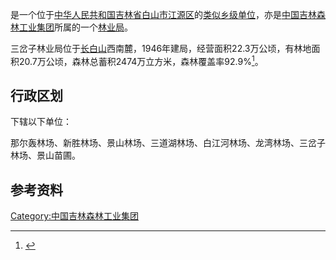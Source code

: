 {{中国乡级行政区
|行政区全称           = {{PAGENAMEBASE}}
|上级行政区           = [[中国吉林森林工业集团|中国吉林森林工业集团]]
|政府驻地             = [[白山市|白山市]][[江源区|江源区]]
}}

'''{{PAGENAMEBASE}}'''是一个位于[[中华人民共和国|中华人民共和国]][[吉林省|吉林省]][[白山市|白山市]][[江源区|江源区]]的[[类似乡级单位|类似乡级单位]]，亦是[[中国吉林森林工业集团|中国吉林森林工业集团]]所属的一个[[林业局|林业局]]。

三岔子林业局位于[[长白山|长白山]]西南麓，1946年建局，经营面积22.3万公顷，有林地面积20.7万公顷，森林总蓄积2474万立方米，森林覆盖率92.9%<ref>{{cite web |title=三岔子林业局 |url=http://lyt.jl.gov.cn/zwgk_lyt/jgsz_lyt/gylyj_lyt/201607/t20160722_2350005.html |website=吉林省林业和草原局 }}{{Dead link}}</ref>。

== 行政区划 ==
{{PAGENAMEBASE}}下辖以下单位：

那尔轰林场、新胜林场、景山林场、三道湖林场、白江河林场、龙湾林场、三岔子林场、景山苗圃。

== 参考资料 ==
{{reflist}}

{{吉林行政区划小作品}}
{{江源区行政区划}}
{{中华人民共和国林业区划|吉}}

[[Category:中国吉林森林工业集团|Category:中国吉林森林工业集团]]